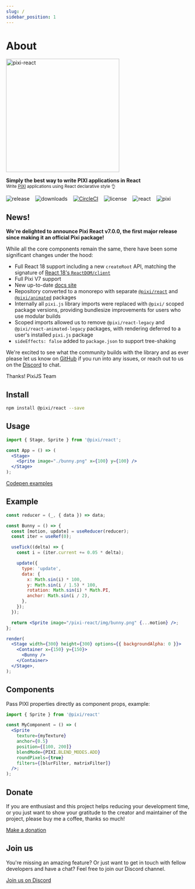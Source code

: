```yaml
---
slug: /
sidebar_position: 1
---
```


# About

<p>
  <h1 align="center" hidden>
    Pixi React
  </h1>
  <img
    src="/pixi-react/img/pixi-react-rainbow.png"
    alt="pixi-react"
    width="310"
  />
</p>

<p>
  <strong>Simply the best way to write PIXI applications in React</strong>
  <br />
  <sub>
    Write <a href="http://www.pixijs.com/">PIXI</a> applications using React
    declarative style 👌
  </sub>
</p>

![release](https://img.shields.io/github/v/release/pixijs/pixi-react) &nbsp;&nbsp; ![downloads](https://img.shields.io/npm/dm/@pixi/react) &nbsp;&nbsp; [![CircleCI](https://img.shields.io/circleci/project/github/pixijs/pixi-react/master.svg)](https://circleci.com/gh/pixijs/pixi-react) &nbsp;&nbsp; ![license](https://img.shields.io/badge/license-MIT-green.svg) &nbsp;&nbsp; ![react](https://img.shields.io/badge/react-latest-ff69b4.svg) &nbsp;&nbsp; ![pixi](https://img.shields.io/badge/pixi-v6+-ff69b4.svg)

## News!

**We're delighted to announce Pixi React v7.0.0, the first major release since making it an official Pixi package!**

While all the core components remain the same, there have been some significant changes under the hood:

* Full React 18 support including a new `createRoot` API, matching the signature of [React 18's `ReactDOM/client`](https://reactjs.org/blog/2022/03/08/react-18-upgrade-guide.html#updates-to-client-rendering-apis)
* Full Pixi V7 support
* New up-to-date [docs site](https://pixijs.io/pixi-react/)
* Repository converted to a monorepo with separate [`@pixi/react`](https://www.npmjs.com/package/@pixi/react) and [`@pixi/animated`](https://www.npmjs.com/package/@pixi/react-animated) packages
* Internally all `pixi.js` library imports were replaced with `@pixi/` scoped package versions, providing bundlesize improvements for users who use modular builds
* Scoped imports allowed us to remove `@pixi/react-legacy` and `@pixi/react-animated-legacy` packages, with rendering deferred to a user's installed `pixi.js` package
* `sideEffects: false` added to `package.json` to support tree-shaking

We're excited to see what the community builds with the library and as ever please let us know on [GitHub](https://github.com/pixijs/pixi-react/issues) if you run into any issues, or reach out to us on the [Discord](https://discord.com/channels/734147990985375826/968068526566965279) to chat.

Thanks!
PixiJS Team

## Install

```bash
npm install @pixi/react --save
```

## Usage

```jsx
import { Stage, Sprite } from '@pixi/react';

const App = () => (
  <Stage>
    <Sprite image="./bunny.png" x={100} y={100} />
  </Stage>
);
```

[Codepen examples](https://codepen.io/collection/XPpGdb/)

## Example

```jsx live noInline
const reducer = (_, { data }) => data;

const Bunny = () => {
  const [motion, update] = useReducer(reducer);
  const iter = useRef(0);

  useTick((delta) => {
    const i = (iter.current += 0.05 * delta);

    update({
      type: 'update',
      data: {
        x: Math.sin(i) * 100,
        y: Math.sin(i / 1.5) * 100,
        rotation: Math.sin(i) * Math.PI,
        anchor: Math.sin(i / 2),
      },
    });
  });

  return <Sprite image="/pixi-react/img/bunny.png" {...motion} />;
};

render(
  <Stage width={300} height={300} options={{ backgroundAlpha: 0 }}>
    <Container x={150} y={150}>
      <Bunny />
    </Container>
  </Stage>,
);
```

## Components

Pass PIXI properties directly as component props, example:

```jsx
import { Sprite } from '@pixi/react'

const MyComponent = () => (
  <Sprite
    texture={myTexture}
    anchor={0.5}
    position={[100, 200]}
    blendMode={PIXI.BLEND_MODES.ADD}
    roundPixels={true}
    filters={[blurFilter, matrixFilter]}
  />;
);
```

## Donate

If you are enthusiast and this project helps reducing your development time, or you just want to show your gratitude to the creator and maintainer of the project, please buy me a coffee, thanks so much!

[Make a donation](https://www.paypal.me/donatepatrick)

## Join us

You're missing an amazing feature? Or just want to get in touch with fellow developers
and have a chat? Feel free to join our Discord channel.

[Join us on Discord](https://discord.com/channels/734147990985375826/968068526566965279)
